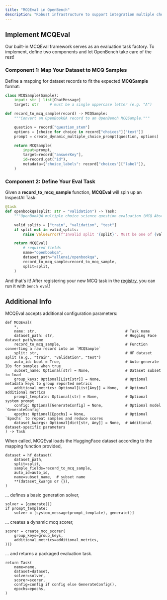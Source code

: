 ```yaml
---
title: "MCQEval in OpenBench"
description: "Robust infrastructure to support integration multiple choice question (MCQ) benchmarks."
---
```


## Implement MCQEval
Our built-in MCQEval framework serves as an evaluation task factory. To implement, define two components and let OpenBench take care of the rest!

### Component 1: Map Your Dataset to MCQ Samples
Define a mapping for dataset records to fit the expected **MCQSample** format:

```python
class MCQSample(Sample):
    input: str | list[ChatMessage]
    target: str     # must be a single uppercase letter (e.g. "A")
```
```python evals/openbookqa.py
def record_to_mcq_sample(record) -> MCQSample:
    """Convert an OpenBookQA record to an OpenBench MCQSample."""

    question = record["question_stem"]
    options = [choice for choice in record["choices"]["text"]]
    prompt = create_dynamic_multiple_choice_prompt(question, options)

    return MCQSample(
        input=prompt,
        target=record["answerKey"],
        id=record.get("id"),
        metadata={"choice_labels": record["choices"]["label"]},
    )
```

### Component 2: Define Your Eval Task
Given a **record_to_mcq_sample** function, **MCQEval** will spin up an InspectAI Task:
```python
@task
def openbookqa(split: str = "validation") -> Task:
    """OpenBookQA multiple choice science question evaluation (MCQ Abstracted)."""

    valid_splits = ["train", "validation", "test"]
    if split not in valid_splits:
        raise ValueError(f"Invalid split '{split}'. Must be one of {valid_splits}")

    return MCQEval(
        # required fields
        name="openbookqa",
        dataset_path="allenai/openbookqa",
        record_to_mcq_sample=record_to_mcq_sample,
        split=split,
    )
```
And that's it! After registering your new MCQ task in the [registry](/development/architecture#1-task-registry-registry-py), you can run it with `bench eval`!
 
## Additional Info
MCQEval accepts additional configuration parameters:
```
def MCQEval(
    *,
    name: str,                                        # Task name
    dataset_path: str,                                # Hugging Face dataset path/name
    record_to_mcq_sample,                             # Function converting a raw record into an `MCQSample`
    split: str,                                       # HF dataset split (e.g., "train", "validation", "test")
    auto_id: bool = True,                             # Auto-generate IDs for samples when true
    subset_name: Optional[str] = None,                # Dataset subset to load
    group_keys: Optional[List[str]] = None,           # Optional metadata keys to group reported metrics
    additional_metrics: Optional[List[Any]] = None,   # Optional additional metrics
    prompt_template: Optional[str] = None,            # Optional system prompt
    config: Optional[GenerateConfig] = None,          # Optional model `GenerateConfig`
    epochs: Optional[Epochs] = None,                  # Optional `Epochs` to repeat samples and reduce scores
    dataset_kwargs: Optional[dict[str, Any]] = None,  # Additional dataset-specific parameters
) -> Task
```
When called, MCQEval loads the HuggingFace dataset according to the mapping function provided,
```
dataset = hf_dataset(
    dataset_path,
    split=split,
    sample_fields=record_to_mcq_sample,
    auto_id=auto_id,
    name=subset_name,  # subset name
    **(dataset_kwargs or {}),
)
```
... defines a basic generation solver,
```
solver = [generate()]
if prompt_template:
    solver = [system_message(prompt_template), generate()]
```
... creates a dynamic mcq scorer,
```
scorer = create_mcq_scorer(
    group_keys=group_keys,
    additional_metrics=additional_metrics,
)()
```
... and returns a packaged evaluation task.
```
return Task(
    name=name,
    dataset=dataset,
    solver=solver,
    scorer=scorer,
    config=config if config else GenerateConfig(),
    epochs=epochs,
)
```